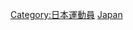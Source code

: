 {{Catnav|頁面分類|人物|各國人物|各国运动员|日本運動員}}
{{Catnav|頁面分類|人物|各職業人物|运动员|网球运动员}}
{{Catnav|頁面分類|...|球類運動|網球|网球运动员}}
{{Catnav|頁面分類|...|各國體育|各国运动员|日本運動員}}
{{Commonscat|Tennis players from Japan}}

[[Category:日本運動員|Category:日本運動員]]
[[Category:各國網球運動員|Japan]]